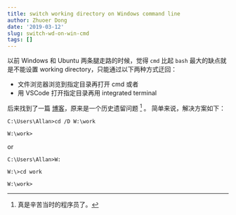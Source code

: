 ```yaml
---
title: switch working directory on Windows command line
author: Zhuoer Dong
date: '2019-03-12'
slug: switch-wd-on-win-cmd
tags: []
---
```



以前 Windows 和 Ubuntu 两条腿走路的时候，觉得 `cmd` 比起 `bash` 最大的缺点就是不能设置 working directory，只能通过以下两种方式迂回：

- 文件浏览器浏览到指定目录再打开 cmd 或者
- 用 VSCode 打开指定目录再用 integrated terminal 

后来找到了一篇 [博客](https://blogs.msdn.microsoft.com/oldnewthing/20101011-00/?p=12563/)，原来是一个历史遗留问题 ^[真是辛苦当时的程序员了。] 。 简单来说，解决方案如下：

```
C:\Users\Allan>cd /D W:\work

W:\work>
```

or

```
C:\Users\Allan>W:

W:\>cd work

W:\work>
```

